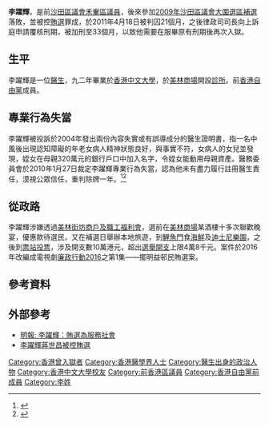 {{notability unreferenced|time=2011-04-19T00:24:47+00:00}}
'''李躍輝'''，是前[[沙田區議會|沙田區議會]][[禾輋邨_(選區)|禾輋]][[區議員|區議員]]，後來參加[[香港特別行政區第3屆區議會補選#2009.E5.B9.B4.E6.B2.99.E7.94.B0.E5.8D.80.E8.AD.B0.E6.9C.83.E5.A4.A7.E5.9C.8D.E9.81.B8.E5.8D.80.E8.A3.9C.E9.81.B8|2009年沙田區議會大圍選區補選]]落敗，並被控[[賄選|賄選]]罪成，於2011年4月18日被判囚21個月，之後律政司司長向上訴庭申請覆核刑期，被加刑至33個月，以致他需要在服畢原有刑期後再次入獄。

==生平==
李躍輝是一位[[醫生|醫生]]，九二年畢業於[[香港中文大學|香港中文大學]]，於[[美林商場|美林商場]]開設[[診所|診所]]。前[[香港自由黨|香港自由黨]]成員。

== 專業行為失當 ==
李躍輝被投訴於2004年發出兩份內容失實或有誤導成分的醫生證明書，指一名中風後出現認知障礙的年老女病人精神狀態良好，與事實不符，女病人的女兒並發現，姪女在母親320萬元的銀行戶口中加入名字，令姪女能動用母親資產。醫務委員會於2010年1月27日裁定李躍輝專業行為失當，認為他未有盡力履行註冊醫生責任，漠視公眾信任，重判除牌一年。<ref>{{cite web |url=http://paper.wenweipo.com/2009/08/21/HK0908210032.htm |title=西醫李躍輝涉專業失當|newspaper=[[文汇报_(香港)|文匯報]]|date=2009年8月21日|accessdate=2009-08-21|archive-date=2019-09-02 |archive-url=https://web.archive.org/web/20190902073828/http://paper.wenweipo.com/2009/08/21/HK0908210032.htm |dead-url=no }}</ref><ref>{{cite web |url=http://orientaldaily.on.cc/cnt/news/20100128/00176_028.html |title=西醫李躍輝釘牌一年|newspaper=東方日報|date=2010年1月28日|accessdate=2010-08-21|archive-date=2019-09-03 |archive-url=https://web.archive.org/web/20190903070143/http://orientaldaily.on.cc/cnt/news/20100128/00176_028.html |dead-url=no }}</ref>

== 從政路 ==
李躍輝涉嫌透過[[美林街坊商戶及職工福利會|美林街坊商戶及職工福利會]]，選前在[[美林商場|美林商場]]某酒樓十多次聯歡晚宴，優惠款待選民，又在補選日舉辦本地旅遊，到[[鯉魚門|鯉魚門]]食[[海鮮|海鮮]]及[[迪士尼樂園|迪士尼樂園]]，之後到[[票站|票站]][[投票|投票]]，涉及開支數10萬港元，超出[[選舉開支|選舉開支]]上限4萬8千元。案件於2016年改編成電視劇[[廉政行動2016|廉政行動2016]]之第1集——擺明益邨民賄選案。

==參考資料==
{{reflist}}

== 外部參考 ==
* [http://dailynews.sina.com/bg/chn/chnpolitics/mingpao/20110415/22412375275.html 明報: 李躍輝：賄選為服務社會] {{Wayback|url=http://dailynews.sina.com/bg/chn/chnpolitics/mingpao/20110415/22412375275.html |date=20190904221113 }}
* [http://orientaldaily.on.cc/cnt/news/20100114/00176_024.html 李躍輝蔣世昌被控賄選]{{Wayback|url=http://orientaldaily.on.cc/cnt/news/20100114/00176_024.html |date=20190828032743 }}

{{Authority control}}
{{DEFAULTSORT:L}}
[[Category:香港曾入獄者|Category:香港曾入獄者]]
[[Category:香港醫學界人士|Category:香港醫學界人士]]
[[Category:醫生出身的政治人物|Category:醫生出身的政治人物]]
[[Category:香港中文大學校友|Category:香港中文大學校友]]
[[Category:前香港區議員|Category:前香港區議員]]
[[Category:香港自由黨前成員|Category:香港自由黨前成員]]
[[Category:李姓|Category:李姓]]